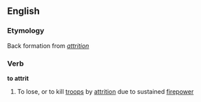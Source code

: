 ==English==

===Etymology===
Back formation from ''[[attrition]]''

===Verb===
'''to attrit'''

# To lose, or to kill [[troop]]s by [[attrition]] due to sustained [[firepower]]